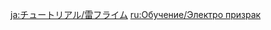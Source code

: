 {{Tutorial
|title    = Electro Specter
|subtitle = New Entry
|type     = Enemies
|icon     = Icon Tutorial Monster.png
|about    = Electro Specter
|image1   = Tutorial Enemies Electro Specter.png
|text1    = High elemental concentrations have resulted in the creatiopn of this floating creature. {{Color|help|When it takes a single grievous hit, it will build up Fury}}. When a Specter hits maximum Fury, it will expand, becoming larger and stronger, and it will explode violently when defeated.
|sort     = 2015
}}

[[ja:チュートリアル/雷フライム]]
[[ru:Обучение/Электро призрак]]